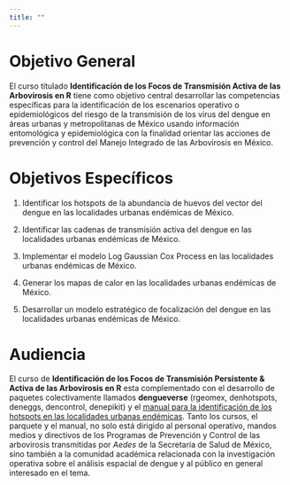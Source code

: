 ```yaml
---
title: ""
---
```


# **Objetivo General**

El curso títulado **Identificación de los Focos de Transmisión Activa de las Arbovirosis en R** tiene como objetivo central desarrollar las competencias específicas para la identificación de los escenarios operativo o epidemiológicos del riesgo de la transmisión de los virus del dengue en áreas urbanas y metropolitanas de México usando información entomológica y epidemiológica con la finalidad orientar las acciones de prevención y control del Manejo Integrado de las Arbovirosis en México.

# **Objetivos Específicos**

1.  Identificar los hotspots de la abundancia de huevos del vector del dengue en las localidades urbanas endémicas de México.

2.  Identificar las cadenas de transmisión activa del dengue en las localidades urbanas endémicas de México.

3.  Implementar el modelo Log Gaussian Cox Process en las localidades urbanas endémicas de México.

4.  Generar los mapas de calor en las localidades urbanas endémicas de México.

5.  Desarrollar un modelo estratégico de focalización del dengue en las localidades urbanas endémicas de México.

# Audiencia

El curso de **Identificación de los Focos de Transmisión Persistente & Activa de las Arbovirosis en R** esta complementado con el desarrollo de paquetes colectivamente llamados **dengueverse** (rgeomex, denhotspots, deneggs, dencontrol, denepikit) y el [manual para la identificación de los hotspots en las localidades urbanas endémicas](https://fdzul.github.io/manual_hotspots/). Tanto los cursos, el parquete y el manual, no solo está dirigido al personal operativo, mandos medios y directivos de los Programas de Prevención y Control de las arbovirosis transmitidas por *Aedes* de la Secretaría de Salud de México, sino también a la comunidad académica relacionada con la investigación operativa sobre el análisis espacial de dengue y al público en general interesado en el tema.
